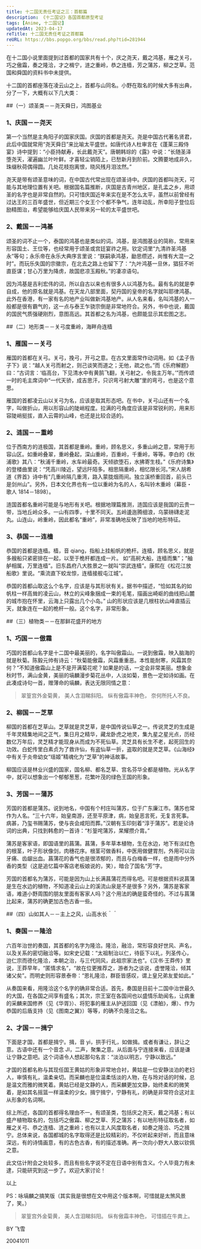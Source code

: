 ```yaml
---
title: 十二国无责任考证之三：首都篇
description: 《十二国记》各国首都原型考证
tags: [Anime, 十二国记]
updatedAt: 2023-04-17
reTitle: 十二国无责任考证之首都篇
reURL: https://bbs.popgo.org/bbs/read.php?tid=281944
---
```


在十二国小说里面提到过首都的国家共有十个，庆之尧天，戴之鸿基，雁之关弓，巧之傲霜，奏之隆洽，才之楫宁，涟之重岭，恭之连樯，芳之蒲苏，柳之芝草。范国和舜国的资料书中未提供。

十二国的首都座落在凌云山之上，首都与山同名。小野在取名的时候大多有出典，分了一下，大概有以下几大类：

##（一）颂圣类－－尧天舜日，鸿图基业

### 1、庆国－－尧天

第一个当然是主角阳子的国家庆国。庆国的首都是尧天。尧是中国古代著名贤君，此后中国就常用“尧天舜日”来比喻太平盛世。如唐代诗人杜审言在《蓬莱三殿侍宴》诗中提到：“小臣持献寿，长此戴尧天”。唐朝韩琮的《露》中说：“长随圣泽堕尧天，濯遍幽兰叶叶鲜。才喜轻尘销陌上，已愁新月到阶前。文腾要地成非久，珠缀秋荷偶得圆。几处花枝抱离恨，晓风残月泪泫然。”

尧天是带有颂圣意味的词，在中国古代常出现在颂圣诗中。庆国的首都叫尧天，可能与其地理位置有关吧。根据国名篇推断，庆国是古青州地区，是孔孟之乡，用颂圣的名字也是非常自然的。只可惜庆国近年来实在是不怎么太平，虽然以前曾经有过达王的三百年盛世，但近期三个女王个个都不争气，连年动乱，所幸阳子登位后励精图治，希望能够给庆国人民带来另一轮的太平盛世吧。

### 2、戴国－－鸿基

颂圣的词不止一个，泰国的鸿基也是类似的词。鸿基，是鸿图基业的简称，常用来形容国土、王位等，也经常用于颂圣或宫廷宴祚之用。钦定词里“九清祚圣鸿基永”等句；永乐帝在永乐大典序言里说：“朕嗣承鸿基，勔思缵述，尚惟有大混一之时”。而玩乐失国的宗徽宗，在北去之路上也留下了：“九叶鸿基一旦休，猖狂不听直臣谋；甘心万里为降虏，故国悲凉玉殿秋。”的凄凉语句。

因为鸿基是吉利宏伟的词，所以自古以来也有很多人以鸿基为名。最有名的就是李自成，他的原名就是鸿基。在天龙八部里面，契丹国的皇帝的名字就叫耶律鸿基。此外在香港，有一家有名的地产业叫做新鸿基地产。从人名来看，名叫鸿基的人一般都是很有霸气的，这一点与泰王乍骁宗倒是非常地符合。另外，书中也说，戴国的国民气质强硬刚烈，意图高远。其首都之名为鸿基，也颇能显示其宏图之志。

##（二）地形类－－关弓度重岭，海畔舟连樯

### 1、雁国－－关弓

雁国的首都在关弓。关弓，挽弓，开弓之意。在古文里面常作动词用。如《孟子告子下》说：“越人关弓而射之，则己谈笑而道之；无他，疏之也。”而《乐府解题》曰：“古词言：‘临高台，下见清水中有黄鹄飞翻，关弓射之，令我主万年。’”而传颂一时的毛主席词中“一代天骄，成吉思汗，只识弯弓射大雕”里的弯弓，也是这个意思。

雁国的首都凌云山以关弓为名，应该是取其形态吧。在书中，关弓山还有一个名字，叫做折山，用以形容山的陡峭程度。拉满的弓角度应该是非常锐利的，用来形容陡峭挺拔，直入云霄的山峰，也还是比较合适的。

### 2、涟国－－重岭

位于西南方的涟极国，其首都是重岭。重岭，顾名思义，多重山岭之意，常用于形容山区。如重岭叠翠，重岭叠起，深山重岭，百重岭，千重岭，等等。李白的《秋浦歌》其八：“秋浦千重岭，水车岭最奇。天倾欲堕石，水拂寄生枝。”《乐府诗集》的登楼曲里说：“凭高川陵近，望远阡陌多。相思隔重岭，相忆限长河。”宋人胡希道《界首》诗中有“几重岭隔几重湾，路入蒙胧烟雨间。独立溪桥重回首，前头已是剑州山”。另外，日本文化界也有一位以重岭为名的人，名叫铃木重岭（幕臣・歌人 1814－1898）。

涟国首都名重岭可能是与地形有关吧。根据地理篇推测，涟国应该是我国的云贵一带，当地丘岭众多。一山有四季，十里不同天。五岭逶迤腾细浪，乌蒙磅礴走泥丸。山连山，岭重岭，因此都名“重岭”，非常准确地反映了当地的地形特征。

### 3、恭国－－连樯

恭国的首都是连樯。樯，音 qiang，指船上挂船帆的桅杆。连樯，顾名思义，就是多艘船只紧密排在一起，以至于桅杆都连成一片。
如“高舸大船，连樯而集”；“舳舻相属，万里连樯”。旧东昌府八大胜景之一就叫“崇武连樯”。康熙在《松花江放船歌》里说。“乘流直下蛟龙惊，连樯接舰屯江城”。

恭国的首都山取这么个名字，应该是与其形状有关。据书中描述，“恰如其名的如帆柱一样高耸的凌云山，林立的尖峰象捆成一束的毛笔，描画出崎岖的曲线把山麓的城市抱在怀里，云海上只露出几个小岛。”
山的形状应该是几根柱状山峰直插云天，就象连在一起的桅杆一般。这个名字，非常形象。

##（三）植物类－－在那鲜花盛开的地方

### 1、巧国－－傲霜

巧国的首都山名字是十二国中最美丽的，名字叫傲霜山。一说到傲霜，映入脑海的就是秋菊。陈毅元帅有诗云：“秋菊能傲霜，风霜重重恶。本性能耐寒，风霜其奈何？”不知道傲霜山上是不是开满菊花呢？如果是的话，一定会非常美丽。想象金秋时节，满山金黄，美丽的塙麟漫步菊花丛中，人淡如菊，景色一定如诗如画。在此凑成诗句一首，赠薄命的塙麟，表达无限同情之意：

> 翠篁宫外金菊黄，
> 美人含泪睇斜阳。
> 纵有傲霜丰神色，
> 奈何所托人不良。

### 2、柳国－－芝草

柳国的首都在芝草山。芝草就是灵芝草，是中国传说仙草之一。传说灵芝的生成是千年灵精集地间之正气，集日月之精华，藏龙卧虎之地灵，集九星之星光点，历经数亿万年后，灵芝精才能现身从而成为不死仙草。灵芝具有长生不老，起死回生的功效。白蛇传里白素贞为了救许仙，有盗仙草一折，盗取的就是灵芝草。《山海经》中有关于炎帝幼女“瑶姬”精魂化为“芝草”的神话故事。

柳国应该是林业兴盛的国家，国名柳、都名芝草、宫名芬华全都是植物。光从名字中，就可以想象出一个郁郁葱葱，花繁叶茂的绿色王国的形象。

### 3、芳国－－蒲苏

芳国的首都是蒲苏。说到地名，中国有个村庄叫蒲苏，位于广东廉江市。蒲苏也常作为人名。“三十六年，始皇南游，还至平原津，病，始皇恶言死，无复言死事。病甚，乃玺书赐蒲苏，使与丧会咸阳而葬。”汉朝有玉印刻着“淳于蒲苏”。若是论诗词的出典，只找到韩愈的一首诗：“杉篁咤蒲苏，杲耀攒介胄。”

蒲苏是客家语，即国语里的菖蒲。菖蒲，多年草本植物，生在水边，地下有淡红色的根茎，叶子形状像剑，肉穗花序。根茎可做香料，中医用做健胃剂，外用可以治牙痛、齿龈出血。菖蒲花的香气也是很浓郁的，而且与白梅香一样，也是雨中分外香的类型（这是追忆篇中客店老板娘说的，笑），暗合了国名“芳”字。

芳国的首都名为蒲苏，可能是因为山上长满菖蒲花而得名吧。可是根据资料说菖蒲是生在水边的植物，不知道凌云山上的溪流山泉是不是很多？另外，蒲苏是客家语，难道小野周围的朋友里面有客家人吗？这个用法的确是蛮奇怪的。不过与菖蒲比起来，蒲苏的确更加古色古香一些。

##（四）山如其人－－主上之风，山高水长＾＾

### 1、奏国－－隆洽

六百年治世的奏国，其首都的名字为隆洽。隆洽，融洽，常形容良好世风、声名，以及关系的密切融洽等。如宋史记载：“太祖制治以仁，待臣下以礼，列圣传心，迨仁宗而德化隆洽，本朝之治，与三代同风，此祖宗家法也”。《汉书·王莽传》里说，王莽早年，“匿情求名”，“故在位更推荐之，游者为之谈说，虚誉隆洽，倾其诸父矣”。而明史则形容景泰帝：“恩礼隆洽，群臣皆感叹，谓上皇兄弟友爱如此。”

从奏国来看，用隆洽这个名字的确非常合适。首先，奏国是目前十二国中治世最久的大国，在各国之间享有盛名；其次，宗王室在各国间也以盛情乐助闻名，让病重的采麟来国修养（见《华胥》）、将犯事的雁主从护送回国（见《漂舶》，爆）、作为恭国的后盾支持（见《图南之翼》）等等，的确不负隆洽之名。

### 2、才国－－揖宁

下面是才国，首都是揖宁。揖，音 yi，拱手行礼，如做揖。或者有谦让，辞让之意。古语中还有一个音念 JI，二声，聚集之意。从后面与宁连接来看，应该是谦让宁静之意吧。这个词语令人想起那句名言：“淡泊以明志，宁静以致远。”

才国的首都名称与其现任国王黄姑的形象非常地合衬，黄姑是一位安静淡泊的老妇人，审慎有礼，温柔亲切。而采麟也是位温柔恬淡的人物，在与玲对话的时候，总是温文而雅的微笑着。黄姑已经是文静的人，而采麟更加文静，始终柔和的微笑着，是如其名摇篮一样温柔的少女。揖宁揖宁，宁静有礼，的确是非常符合这对主从形象的名词啊。

综上所述，各国的首都得名理由不一。有颂圣类，包括庆之尧天，戴之鸿基；有以盛产植物取名的，包括巧之傲霜、柳之芝草、芳之蒲苏；有以地形特征取名者，如雁之关弓、恭之连樯、涟之重岭；也有以主人风度取名者，如奏之隆洽、巧之揖宁。总体来说，各国都城的名字取得还是比较精彩的，不仅听起来好听，而且意味深远，有的诗情画意，有的古色古香，有的描述准确。再一次向小野大人致以钦佩之意。

此文估计附会之处较多，而且有些名字说不定在日语中别有含义。个人毕竟力有未逮，只能研究到这一步了。欢迎大家讨论！

以上

PS：咏塙麟之搞笑版（其实我是很想在文中用这个版本啊，可惜就是太煞风景了，笑。）

> 翠篁宫外金菊黄，
> 美人含泪睇斜阳。
> 纵有傲霜丰神色，
> 可惜插在牛粪上。

BY 飞雪

20041011
